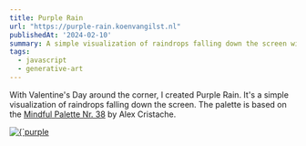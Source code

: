 ```yaml
---
title: Purple Rain
url: "https://purple-rain.koenvangilst.nl"
publishedAt: '2024-02-10'
summary: A simple visualization of raindrops falling down the screen with a purple palette.
tags:
  - javascript
  - generative-art
---
```


With Valentine's Day around the corner, I created Purple Rain. It's a simple visualization of raindrops falling down the screen. The palette is based on the [Mindful Palette Nr. 38](https://twitter.com/AlexCristache/status/1749703514409111961) by Alex Cristache.

<a href="https://purple-rain.koenvangilst.nl" target="_blank">
  <Image
    alt={`purple rain screenshot`}
    src={`/static/images/purple-rain.jpg`}
    width={2188}
    height={1610}
  />
</a>

